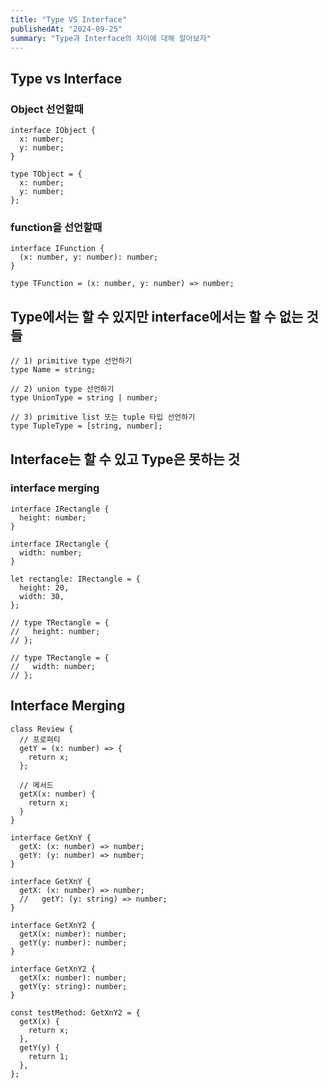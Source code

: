 ```yaml
---
title: "Type VS Interface"
publishedAt: "2024-09-25"
summary: "Type과 Interface의 차이에 대해 알아보자"
---
```


## Type vs Interface

### Object 선언할때

```
interface IObject {
  x: number;
  y: number;
}

type TObject = {
  x: number;
  y: number;
};
```

### function을 선언할때

```
interface IFunction {
  (x: number, y: number): number;
}

type TFunction = (x: number, y: number) => number;
```

## Type에서는 할 수 있지만 interface에서는 할 수 없는 것들

```
// 1) primitive type 선언하기
type Name = string;

// 2) union type 선언하기
type UnionType = string | number;

// 3) primitive list 또는 tuple 타입 선언하기
type TupleType = [string, number];
```

## Interface는 할 수 있고 Type은 못하는 것

### interface merging

```
interface IRectangle {
  height: number;
}

interface IRectangle {
  width: number;
}

let rectangle: IRectangle = {
  height: 20,
  width: 30,
};

// type TRectangle = {
//   height: number;
// };

// type TRectangle = {
//   width: number;
// };
```

## Interface Merging

```
class Review {
  // 프로퍼티
  getY = (x: number) => {
    return x;
  };

  // 메서드
  getX(x: number) {
    return x;
  }
}

interface GetXnY {
  getX: (x: number) => number;
  getY: (y: number) => number;
}

interface GetXnY {
  getX: (x: number) => number;
  //   getY: (y: string) => number;
}

interface GetXnY2 {
  getX(x: number): number;
  getY(y: number): number;
}

interface GetXnY2 {
  getX(x: number): number;
  getY(y: string): number;
}

const testMethod: GetXnY2 = {
  getX(x) {
    return x;
  },
  getY(y) {
    return 1;
  },
};
```
